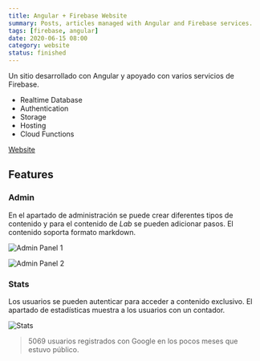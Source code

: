 ```yaml
---
title: Angular + Firebase Website
summary: Posts, articles managed with Angular and Firebase services.
tags: [firebase, angular]
date: 2020-06-15 08:00
category: website
status: finished
---
```


Un sitio desarrollado con Angular y apoyado con varios servicios de Firebase.

* Realtime Database
* Authentication
* Storage
* Hosting
* Cloud Functions

[Website](https://maksha-41f4f.web.app/)

<GitHub repo="maksha-web"/>

## Features

### Admin

En el apartado de administración se puede crear diferentes tipos de contenido y para el contenido de _Lab_ se pueden adicionar pasos. El contenido soporta formato markdown.

![Admin Panel 1](/images/projects/admin1.png)

![Admin Panel 2](/images/projects/admin2.png)


### Stats

Los usuarios se pueden autenticar para acceder a contenido exclusivo. El apartado de estadísticas muestra a los usuarios con un contador.

![Stats](/images/projects/stats.png)

> 5069 usuarios registrados con Google en los pocos meses que estuvo público.